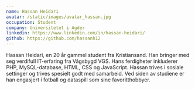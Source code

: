 ```yaml
---
name: Hassan Heidari
avatar: /static/images/avatar_hassan.jpg
occupation: Student
company: Universitetet i Agder
linkedin: https://www.linkedin.com/in/hassan-heidari/
github: https://github.com/hassanh12
---
```


Hassan Heidari, en 20 år gammel student fra Kristiansand. Han bringer med seg verdifull IT-erfaring fra Vågsbygd VGS. Hans ferdigheter inkluderer PHP, MySQL-database, HTML, CSS og JavaScript. Hassan trives i sosiale settinger og trives spesielt godt med samarbeid. Ved siden av studiene er han engasjert i fotball og dataspill som sine favoritthobbyer.